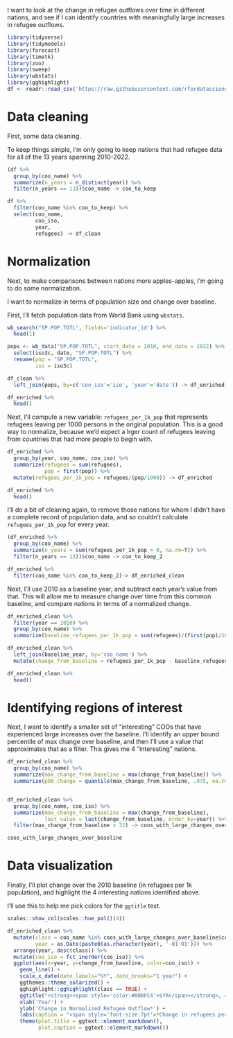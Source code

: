 I want to look at the change in refugee outflows over time in different nations, and see if I can identify countries with meaningfully large increases in refugee outflows.

```r
library(tidyverse)
library(tidymodels)
library(forecast)
library(timetk)
library(zoo)
library(sweep)
library(wbstats)
library(gghighlight)
df <- readr::read_csv('https://raw.githubusercontent.com/rfordatascience/tidytuesday/master/data/2023/2023-08-22/population.csv')
```

# Data cleaning

First, some data cleaning. 

To keep things simple, I'm only going to keep nations that had refugee data for all of the 13 years spanning 2010-2022.

```r
(df %>%
  group_by(coo_name) %>%
  summarize(n_years = n_distinct(year)) %>%
  filter(n_years == 13))$coo_name -> coo_to_keep

df %>%
  filter(coo_name %in% coo_to_keep) %>%
  select(coo_name,
         coo_iso,
         year,
         refugees) -> df_clean
```

# Normalization

Next, to make comparisons between nations more apples-apples, I'm going to do some normalization. 

I want to normalize in terms of population size and change over baseline.

First, I'll fetch population data from World Bank using `wbstats`.

```r
wb_search("SP.POP.TOTL", fields='indicator_id') %>%
  head(1)
```

```r
pops <- wb_data("SP.POP.TOTL", start_date = 2010, end_date = 2022) %>%
  select(iso3c, date, "SP.POP.TOTL") %>%
  rename(pop = "SP.POP.TOTL",
         iso = iso3c)

df_clean %>%
  left_join(pops, by=c('coo_iso'='iso', 'year'='date')) -> df_enriched

df_enriched %>%
  head()
```

Next, I'll compute a new variable: `refugees_per_1k_pop` that represents refugees leaving per 1000 persons in the original population. This is a good way to normalize, because we'd expect a lrger count of refugees leaving from countries that had more people to begin with.

```r
df_enriched %>%
  group_by(year, coo_name, coo_iso) %>%
  summarize(refugees = sum(refugees),
            pop = first(pop)) %>%
  mutate(refugees_per_1k_pop = refugees/(pop/1000)) -> df_enriched

df_enriched %>%
  head()
```

I'll do a bit of cleaning again, to remove those nations for whom I didn't have a complete record of population data, and so couldn't calculate `refugees_per_1k_pop` for every year.

```r
(df_enriched %>%
  group_by(coo_name) %>%
  summarize(n_years = sum(refugees_per_1k_pop > 0, na.rm=T)) %>%
  filter(n_years == 13))$coo_name -> coo_to_keep_2

df_enriched %>%
  filter(coo_name %in% coo_to_keep_2)-> df_enriched_clean
```


Next, I'll use 2010 as a baseline year, and subtract each year's value from that. This will allow me to measure change over time from this common baseline, and compare nations in terms of a normalized change.

```r
df_enriched_clean %>%
  filter(year == 2010) %>%
  group_by(coo_name) %>%
  summarize(baseline_refugees_per_1k_pop = sum(refugees)/(first(pop)/1000)) -> baseline_year

df_enriched_clean %>%
  left_join(baseline_year, by='coo_name') %>%
  mutate(change_from_baseline = refugees_per_1k_pop - baseline_refugees_per_1k_pop) -> df_enriched_clean

df_enriched_clean %>%
  head()
```

# Identifying regions of interest

Next, I want to identify a smaller set of "interesting" COOs that have experienced large increases over the baseline. I'll identify an upper bound percentile of max change over baseline, and then I'll use a value that approximates that as a filter. This gives me 4 "interesting" nations.

```r
df_enriched_clean %>%
  group_by(coo_name) %>%
  summarize(max_change_from_baseline = max(change_from_baseline)) %>%
  summarize(p90_change = quantile(max_change_from_baseline, .975, na.rm=T))


df_enriched_clean %>%
  group_by(coo_name, coo_iso) %>%
  summarize(max_change_from_baseline = max(change_from_baseline),
            last_value = last(change_from_baseline, order_by=year)) %>%
  filter(max_change_from_baseline > 32) -> coos_with_large_changes_over_baseline

coos_with_large_changes_over_baseline
```

# Data visualization

Finally, I'll plot change over the 2010 baseline (in refugees per 1k population), and highlight the 4 interesting nations identified above.

I'll use this to help me pick colors for the `ggtitle` text.

```r
scales::show_col(scales::hue_pal()(4))
```

```r
df_enriched_clean %>%
  mutate(class = coo_name %in% coos_with_large_changes_over_baseline$coo_name,
         year = as.Date(paste0(as.character(year), '-01-01'))) %>%
  arrange(year, desc(class)) %>%
  mutate(coo_iso = fct_inorder(coo_iso)) %>%
  ggplot(aes(x=year, y=change_from_baseline, color=coo_iso)) +
    geom_line() +
    scale_x_date(date_labels="%Y", date_breaks="1 year") +
    ggthemes::theme_solarized() +
    gghighlight::gghighlight(class == TRUE) +
    ggtitle("<strong><span style='color:#00BFC4'>SYR</span></strong>, <strong><span style='color:#C77CFF'>UKR</span></strong>, <strong><span style='color:#F8766D'>CAF</span></strong>, and <strong><span style='color:#7CAE00'>ERI</span></strong> experienced large increases in<br>normalized refugee outflow (i.e., refugees per 1k population),<br> compared to their 2010 baseline.") +
    xlab('Year') +
    ylab('Change in Normalized Refugee Outflow*') +
    labs(caption = "<span style='font-size:7pt'>*Change in refugees per 1k population from the baseline value observed in 2010.</span>") +
    theme(plot.title = ggtext::element_markdown(),
          plot.caption = ggtext::element_markdown())
    
```


